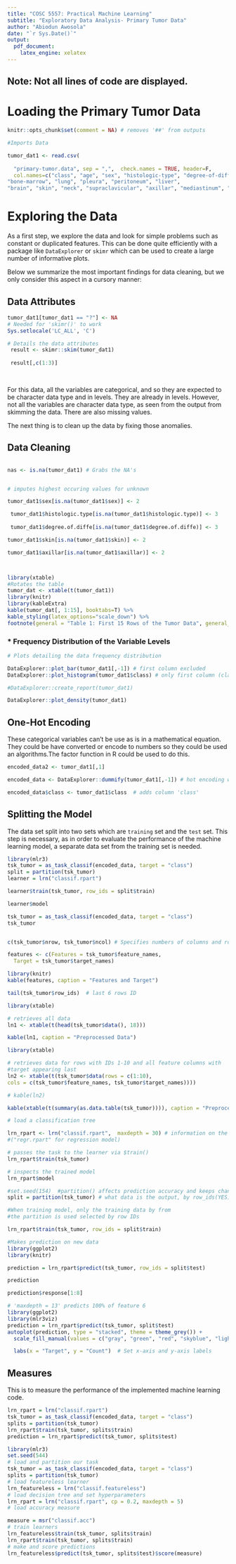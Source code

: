 ---
title: "COSC 5557: Practical Machine Learning"
subtitle: "Exploratory Data Analysis- Primary Tumor Data"
author: "Abiodun Awosola"
date: "`r Sys.Date()`"
output:
  pdf_document:
    latex_engine: xelatex
---

## Note: Not all lines of code are displayed.


# Loading the Primary Tumor Data


```{r, data, warning=F, message=F, echo=T}

knitr::opts_chunk$set(comment = NA) # removes '##' from outputs

#Imports Data

tumor_dat1 <- read.csv(
  
  "primary-tumor.data", sep = ",",  check.names = TRUE, header=F,
  col.names=c("class", "age", "sex", "histologic-type", "degree-of-diffe", "bone",
"bone-marrow", "lung", "pleura", "peritoneum", "liver",
"brain", "skin", "neck", "supraclavicular", "axillar", "mediastinum", "abdominal") )

```


# Exploring the Data


As a first step, we explore the data and look for simple problems such as constant or duplicated features. This can be done quite efficiently with a package like `DataExplorer` or `skimr` which can be used to create a large number of informative plots.

Below we summarize the most important findings for data cleaning, but we only consider this aspect in a cursory manner:

## Data Attributes

```{r, warning=F, echo=F}

tumor_dat1[tumor_dat1 == "?"] <- NA
# Needed for 'skimr()' to work
Sys.setlocale('LC_ALL', 'C') 

# Details the data attributes
 result <- skimr::skim(tumor_dat1)
 
 result[,c(1:3)]
 
 
```
For this data, all the variables are categorical, and so they are expected to be character data type and in levels. They are already in levels. However, not all the variables are character data type, as seen from the output from skimming the data. There are also missing values.

The next thing is to clean up the data by fixing those anomalies.

## Data Cleaning




```{r, warning=F}

```




```{r, warning=F, echo=F}


nas <- is.na(tumor_dat1) # Grabs the NA's


# imputes highest occuring values for unknown

tumor_dat1$sex[is.na(tumor_dat1$sex)] <- 2

 tumor_dat1$histologic.type[is.na(tumor_dat1$histologic.type)] <- 3
 
 tumor_dat1$degree.of.diffe[is.na(tumor_dat1$degree.of.diffe)] <- 3

tumor_dat1$skin[is.na(tumor_dat1$skin)] <- 2

tumor_dat1$axillar[is.na(tumor_dat1$axillar)] <- 2



library(xtable)
#Rotates the table
tumor_dat <- xtable(t(tumor_dat1))
library(knitr)
library(kableExtra)
kable(tumor_dat[, 1:15], booktabs=T) %>%
kable_styling(latex_options="scale_down") %>%
footnote(general = "Table 1: First 15 Rows of the Tumor Data", general_title = "")

```

### * Frequency Distribution of the Variable Levels

```{r, warning=F, echo=F}

# Plots detailing the data frequency distribution

DataExplorer::plot_bar(tumor_dat1[,-1]) # first column excluded
DataExplorer::plot_histogram(tumor_dat1$class) # only first column (class column)

#DataExplorer::create_report(tumor_dat1)

DataExplorer::plot_density(tumor_dat1)

```


## One-Hot Encoding

These categorical variables can't be use as is in a mathematical equation. They could be have converted or encode to numbers so they could be used an algorithms.The factor function in R could be used to do this.




```{r, echo=F}


encoded_data2 <- tumor_dat1[,1]

encoded_data <- DataExplorer::dummify(tumor_dat1[,-1]) # hot encoding without column 'class'

encoded_data$class <- tumor_dat1$class  # adds column 'class'


```


## Splitting the Model

The data set split into two sets which are `training` set and the `test` set. This step is necessary, as in order to evaluate the performance of the machine learning model, a separate data set from the training set is needed.

```{r, warning=F, include=F}

library(mlr3)
tsk_tumor = as_task_classif(encoded_data, target = "class")
split = partition(tsk_tumor)
learner = lrn("classif.rpart")

learner$train(tsk_tumor, row_ids = split$train)

learner$model

```

```{r, warning=FALSE, message=F, echo=F}
tsk_tumor = as_task_classif(encoded_data, target = "class")
tsk_tumor


c(tsk_tumor$nrow, tsk_tumor$ncol) # Specifies numbers of columns and rows

```



```{r, warning=FALSE, message=F, fig.height = 18, fig.width = 18, echo=T}

features <- c(Features = tsk_tumor$feature_names,
  Target = tsk_tumor$target_names)

library(knitr)
kable(features, caption = "Features and Target")

tail(tsk_tumor$row_ids)  # last 6 rows ID

library(xtable)

# retrieves all data
ln1 <- xtable(t(head(tsk_tumor$data(), 18)))

kable(ln1, caption = "Preprocessed Data")
```


```{r, warning=F, echo=F}



library(xtable)

# retrieves data for rows with IDs 1-10 and all feature columns with 
#target appearing last
ln2 <- xtable(t(tsk_tumor$data(rows = c(1:10), 
cols = c(tsk_tumor$feature_names, tsk_tumor$target_names))))

# kable(ln2)

kable(xtable(t(summary(as.data.table(tsk_tumor)))), caption = "Preprocessed Data Distribution")

```



```{r, warning=F, include=F}


# load a classification tree

lrn_rpart <- lrn("classif.rpart",  maxdepth = 30) # information on the metadata 
#("regr.rpart" for regression model)

# passes the task to the learner via $train()
lrn_rpart$train(tsk_tumor)

# inspects the trained model
lrn_rpart$model
```



```{r, warning=F, echo=F}

#set.seed(154)  #partition() affects prediction accuracy and keeps changing
split = partition(tsk_tumor) # what data is the output, by row_ids(YES)

#When training model, only the training data by from 
#the partition is used selected by row IDs

lrn_rpart$train(tsk_tumor, row_ids = split$train)
```



```{r, echo=T}
#Makes prediction on new data
library(ggplot2)
library(knitr)

prediction = lrn_rpart$predict(tsk_tumor, row_ids = split$test)

prediction

prediction$response[1:8]
```


```{r, warning=FALSE, fig.height = 11, fig.width = 7, echo=T}
# 'maxdepth = 13' predicts 100% of feature 6  
library(ggplot2)
library(mlr3viz)
prediction = lrn_rpart$predict(tsk_tumor, split$test) 
autoplot(prediction, type = "stacked", theme = theme_grey()) +
  scale_fill_manual(values = c("gray", "green", "red", "skyblue", "lightgreen", "orange", "pink", "brown", "magenta", "gold", "cyan", "violet", "navy","blue" ,"maroon" , "lightblue", "purple", "white"), name = "Target") + # Modify colors as needed

  labs(x = "Target", y = "Count")  # Set x-axis and y-axis labels
```

## Measures

This is to measure the performance of the implemented machine learning code.

```{r, echo=F}
lrn_rpart = lrn("classif.rpart")
tsk_tumor = as_task_classif(encoded_data, target = "class")
splits = partition(tsk_tumor)
lrn_rpart$train(tsk_tumor, splits$train)
prediction = lrn_rpart$predict(tsk_tumor, splits$test)

```





```{r, warning=FALSE, echo=T}

library(mlr3)
set.seed(544)
# load and partition our task
tsk_tumor = as_task_classif(encoded_data, target = "class")
splits = partition(tsk_tumor)
# load featureless learner
lrn_featureless = lrn("classif.featureless")
# load decision tree and set hyperparameters
lrn_rpart = lrn("classif.rpart", cp = 0.2, maxdepth = 5)
# load accuracy measure

measure = msr("classif.acc")
# train learners
lrn_featureless$train(tsk_tumor, splits$train)
lrn_rpart$train(tsk_tumor, splits$train)
# make and score predictions
lrn_featureless$predict(tsk_tumor, splits$test)$score(measure)

```


```{r, warning=F, echo=F}


```